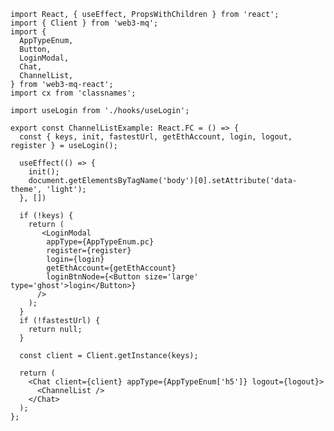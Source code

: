 ```tsx 
import React, { useEffect, PropsWithChildren } from 'react';
import { Client } from 'web3-mq';
import { 
  AppTypeEnum, 
  Button,
  LoginModal,
  Chat, 
  ChannelList, 
} from 'web3-mq-react';
import cx from 'classnames';

import useLogin from './hooks/useLogin';

export const ChannelListExample: React.FC = () => {
  const { keys, init, fastestUrl, getEthAccount, login, logout, register } = useLogin();

  useEffect(() => {
    init();
    document.getElementsByTagName('body')[0].setAttribute('data-theme', 'light');
  }, [])

  if (!keys) {
    return (
       <LoginModal 
        appType={AppTypeEnum.pc}
        register={register}
        login={login}
        getEthAccount={getEthAccount}
        loginBtnNode={<Button size='large' type='ghost'>login</Button>}
      />
    );
  }
  if (!fastestUrl) {
    return null;
  }

  const client = Client.getInstance(keys);

  return (
    <Chat client={client} appType={AppTypeEnum['h5']} logout={logout}>
      <ChannelList />
    </Chat>
  );
};
```